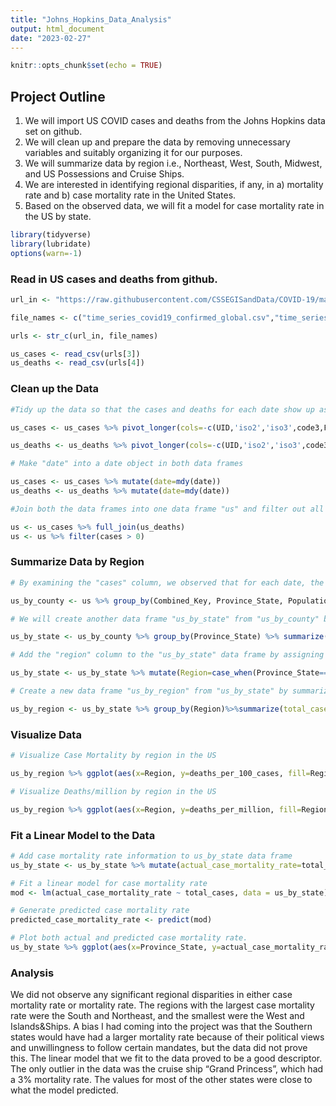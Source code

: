 ```yaml
---
title: "Johns_Hopkins_Data_Analysis"
output: html_document
date: "2023-02-27"
---
```


```r
knitr::opts_chunk$set(echo = TRUE)
```

## Project Outline 

1) We will import US COVID cases and deaths from the Johns Hopkins data set on github. 
2) We will clean up and prepare the data by removing unnecessary variables and suitably organizing it for our purposes. 
3) We will summarize data by region i.e., Northeast, West, South, Midwest, and US Possessions and Cruise Ships. 
4) We are interested in identifying regional disparities, if any, in a) mortality rate and b) case mortality rate in the United States. 
5) Based on the observed data, we will fit a model for case mortality rate in the US by state. 

```r

library(tidyverse)
library(lubridate)
options(warn=-1)
```

### Read in US cases and deaths from github. 

```r

url_in <- "https://raw.githubusercontent.com/CSSEGISandData/COVID-19/master/csse_covid_19_data/csse_covid_19_time_series/"

file_names <- c("time_series_covid19_confirmed_global.csv","time_series_covid19_deaths_global.csv","time_series_covid19_confirmed_US.csv","time_series_covid19_deaths_US.csv")

urls <- str_c(url_in, file_names)

us_cases <- read_csv(urls[3])
us_deaths <- read_csv(urls[4])
```

### Clean up the Data 

```r

#Tidy up the data so that the cases and deaths for each date show up as a row

us_cases <- us_cases %>% pivot_longer(cols=-c(UID,'iso2','iso3',code3,FIPS,'Admin2','Province_State', 'Country_Region', Lat, Long_, 'Combined_Key'),names_to="date",values_to="cases") %>% select(-c(UID,'iso2','iso3',code3,FIPS,Lat,Long_))

us_deaths <- us_deaths %>% pivot_longer(cols=-c(UID,'iso2','iso3',code3,FIPS,'Admin2','Province_State', 'Country_Region', Lat, Long_, 'Combined_Key',Population),names_to="date",values_to="deaths") %>% select(-c(UID,'iso2','iso3',code3,FIPS,Lat,Long_))

# Make "date" into a date object in both data frames

us_cases <- us_cases %>% mutate(date=mdy(date))
us_deaths <- us_deaths %>% mutate(date=mdy(date))

#Join both the data frames into one data frame "us" and filter out all rows with a case count of 0.

us <- us_cases %>% full_join(us_deaths)
us <- us %>% filter(cases > 0)
```

### Summarize Data by Region

```r

# By examining the "cases" column, we observed that for each date, the case count is cumulative for each county. Therefore, we will modify the cases column to contain daily case counts for each county and create a new data frame "us_by_county"

us_by_county <- us %>% group_by(Combined_Key, Province_State, Population) %>% summarize(total_cases=max(cases), total_deaths=max(deaths))

# We will create another data frame "us_by_state" from "us_by_county" by summarizing data by state. 

us_by_state <- us_by_county %>% group_by(Province_State) %>% summarize(total_cases=sum(total_cases), total_deaths=sum(total_deaths), Population = sum(Population))

# Add the "region" column to the "us_by_state" data frame by assigning each state to a geographic region 

us_by_state <- us_by_state %>% mutate(Region=case_when(Province_State=="California"|Province_State=="Arizona"|Province_State=="Oregon"|Province_State=="Colorado"|Province_State=="Idaho"|Province_State=="Montana"|Province_State=="Wyoming"|Province_State=="Nevada"|Province_State=="New Mexico"|Province_State=="Utah"|Province_State=="Hawaii"|Province_State=="Alaska"|Province_State=="Washington"~"West", Province_State=="Illinois"|Province_State=="Indiana"|Province_State=="Michigan"|Province_State=="Wisconsin"|Province_State=="Ohio"|Province_State=="Kansas"|Province_State=="Minnesota"|Province_State=="Iowa"|Province_State=="Missouri"|Province_State=="Nebraska"|Province_State=="North Dakota"|Province_State=="South Dakota"~"Midwest", Province_State=="Delaware"|Province_State=="District of Columbia"|Province_State=="Florida"|Province_State=="Georgia"|Province_State=="Maryland"|Province_State=="North Carolina"|Province_State=="South Carolina"|Province_State=="Virginia"|Province_State=="West Virginia"|Province_State=="Alabama"|Province_State=="Kentucky"|Province_State=="Mississippi"|Province_State=="Tennessee"|Province_State=="Arkansas"|Province_State=="Louisiana"|Province_State=="Oklahoma"|Province_State=="Texas"~"South", Province_State=="Connecticut"|Province_State=="Maine"|Province_State=="Massachusetts"|Province_State=="New Hampshire"|Province_State=="Rhode Island"|Province_State=="Vermont"|Province_State=="New Jersey"|Province_State=="New York"|Province_State=="Pennsylvania"~"Northeast", Province_State=="Diamond Princess"|Province_State=="Virgin Islands"|Province_State=="Northern Mariana Islands"|Province_State=="American Samoa"|Province_State=="Grand Princess"|Province_State=="Guam"|Province_State=="Puerto Rico"~"Islands & Ships"))

# Create a new data frame "us_by_region" from "us_by_state" by summarizing cases and deaths for each region. We add three new columns to the data frame: "cases_per_million", "deaths_per_million", "deaths_per_100_cases".

us_by_region <- us_by_state %>% group_by(Region)%>%summarize(total_cases=sum(total_cases), total_deaths = sum(total_deaths), Population = sum(Population)) %>% mutate(cases_per_million = total_cases*1000000/Population, deaths_per_million = total_deaths*1000000/Population, deaths_per_100_cases = total_deaths*100/total_cases)
```

### Visualize Data

```r

# Visualize Case Mortality by region in the US

us_by_region %>% ggplot(aes(x=Region, y=deaths_per_100_cases, fill=Region)) + geom_bar(stat="identity", width=0.2)+theme(axis.text.x=element_text(angle=90))+ labs(title=str_c("COVID19 Case Mortality Percentage by Region in the US"),y="Case Mortality Percentage") + theme(plot.title = element_text(hjust = 0.5))

# Visualize Deaths/million by region in the US

us_by_region %>% ggplot(aes(x=Region, y=deaths_per_million, fill=Region)) + geom_bar(stat="identity", width=0.2)+theme(axis.text.x=element_text(angle=90))+ labs(title=str_c("COVID19 Mortality Rate by Region in the US"),y="Deaths per Million") + theme(plot.title = element_text(hjust = 0.5))
```

### Fit a Linear Model to the Data

```r

# Add case mortality rate information to us_by_state data frame
us_by_state <- us_by_state %>% mutate(actual_case_mortality_rate=total_deaths*100/total_cases)

# Fit a linear model for case mortality rate
mod <- lm(actual_case_mortality_rate ~ total_cases, data = us_by_state)

# Generate predicted case mortality rate
predicted_case_mortality_rate <- predict(mod)

# Plot both actual and predicted case mortality rate.
us_by_state %>% ggplot(aes(x=Province_State, y=actual_case_mortality_rate, color="actual_case_mortality_rate")) + geom_bar(stat="identity", width=0.2) + geom_point(aes(x=Province_State, y=predicted_case_mortality_rate,  color="predicted_case_mortality_rate"))  + theme(axis.text.x=element_text(angle=90))+labs(title=str_c("COVID19 Case Mortality Percentage by State:"), subtitle=str_c("Actual and Predicted"),x= "State",y="Case Mortality Percentage") + theme(plot.title = element_text(hjust = 0.5), plot.subtitle = element_text(hjust = 0.5)) 
```
 
### Analysis 

We did not observe any significant regional disparities in either case mortality rate or mortality rate. The regions with the largest case mortality rate were the South and Northeast, and the smallest were the West and Islands&Ships. A bias I had coming into the project was that the Southern states would have had a larger mortality rate because of their political views and unwillingness to follow certain mandates, but the data did not prove this. The linear model that we fit to the data proved to be a good descriptor. The only outlier in the data was the cruise ship "Grand Princess", which had a 3% mortality rate. The values for most of the other states were close to what the model predicted. 